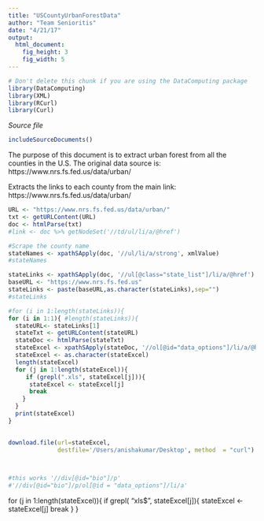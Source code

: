 ```yaml
---
title: "USCountyUrbanForestData"
author: "Team Senioritis"
date: "4/21/17"
output: 
  html_document:
    fig_height: 3
    fig_width: 5 
---
```

<!-- Don't edit in between this line and the one below -->
```r
# Don't delete this chunk if you are using the DataComputing package
library(DataComputing)
library(XML)
library(RCurl)
library(Curl)
```
*Source file* 
```r
includeSourceDocuments()
```
<!-- Don't edit the material above this line -->

The purpose of this document is to extract urban forest from all the counties in the U.S.
The original data source is:
https://www.nrs.fs.fed.us/data/urban/ 

Extracts the links to each county from the main link:
https://www.nrs.fs.fed.us/data/urban/
```r

URL <- "https://www.nrs.fs.fed.us/data/urban/"
txt <- getURLContent(URL)
doc <- htmlParse(txt)
#link <- doc %>% getNodeSet('//td/ul/li/a/@href')

#Scrape the county name
stateNames <- xpathSApply(doc, '//ul/li/a/strong', xmlValue)
#stateNames

stateLinks <- xpathSApply(doc, '//ul[@class="state_list"]/li/a/@href')
baseURL <- "https://www.nrs.fs.fed.us"
stateLinks <- paste(baseURL,as.character(stateLinks),sep="")
#stateLinks

#for (i in 1:length(stateLinks)){
for (i in 1:1){ #length(stateLinks)){
  stateURL<- stateLinks[1]
  stateTxt <- getURLContent(stateURL)
  stateDoc <- htmlParse(stateTxt)
  stateExcel <- xpathSApply(stateDoc, '//ol[@id="data_options"]/li/a/@href')
  stateExcel <- as.character(stateExcel)
  length(stateExcel)
  for (j in 1:length(stateExcel)){
     if (grepl(".xls", stateExcel[j])){
      stateExcel <- stateExcel[j]
      break 
    }
  }
  print(stateExcel)
}

  
download.file(url=stateExcel,
              destfile='/Users/anishakumar/Desktop', method  = "curl")

  

#this works '//div[@id="bio"]/p'
#'//div[@id="bio"]/p/ol[@id = "data_options"]/li/a'
```
for (j in 1:length(stateExcel)){
    if grepl( "xls$", stateExcel[j]){ 
      stateExcel <- stateExcel[j]
      break
    }
  }

